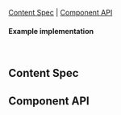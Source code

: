 
<Meta of={BadgeStories} />

<Title>Badge</Title>

[Content Spec](#ContentSpec) | [Component API](#ComponentAPI)

<Canvas of={BadgeStories.Default} sourceState="none"/>

#### Example implementation
```jsx
<Badge count={1} />
```

## Content Spec <a id="ContentSpec" />
<Figma showLink height="100%" url="https://www.figma.com/file/9FDwjR8lYvincseDkKypC4/Component-Documentations?type=design&node-id=731-59622&mode=dev" />

## Component API <a id="ComponentAPI" />

<ArgsTable />


